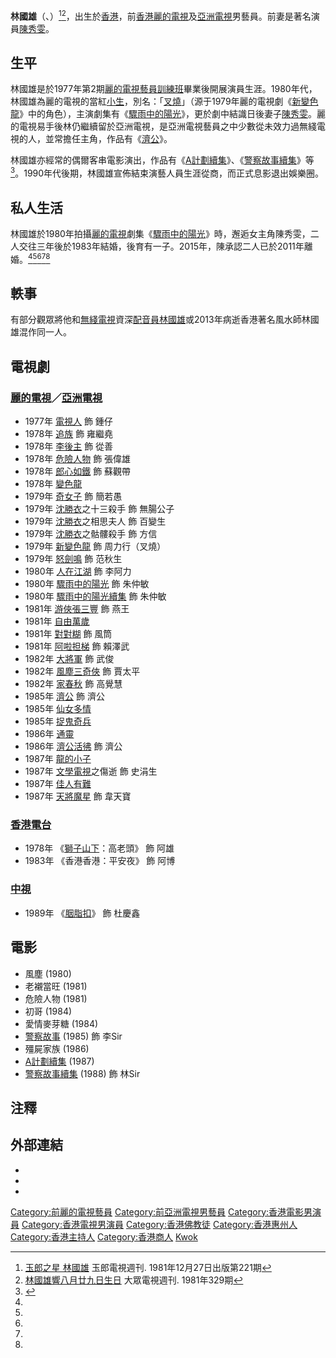 {{otheruses|林國雄}}
{{藝人
| 姓名 = 林國雄
| 類型 = 男演員
| 綽號 = 叉燒
| 羅馬拼音 = Lam Kwok-Hung
| 英文名 = Frederick
| 原名 = 
| 出生日期 = {{birth date and age|1957|8|29}}
| 出生地點 = {{BHKG}}
| 国籍 = {{CNHK}}
| 籍貫 = [[廣東|廣東]][[惠州|惠州]]
| 職業 = [[演員|演員]]、[[商人|商人]]、節目主持
| 語言 = [[粵語|粵語]]
| 教育程度 = 
| 宗教信仰 = [[佛教|佛教]]
| 出道日期 = 1977年
| 配偶 = {{marriage|[[陳秀雯|陳秀雯]]|1983|2011|reason=divorced}}<ref name=mp20151022-1>{{cite news |title=陳秀雯拍戲當拍拖 沒怨前夫林國雄 |url=https://www.mingpaocanada.com/tor/htm/News/20151022/HK-mbv1_r.htm |accessdate=2021-02-08 |work=[[明報|明報]]加東網 |date=2015-10-22}}</ref><ref name=wwp20151022>{{cite news |title=陳秀雯與前夫再見是朋友 |url=http://paper.wenweipo.com/2015/10/22/EN1510220027.htm |accessdate=2021-02-08 |work=[[文汇报_(香港)|文匯報]] |date=2015-10-22 |archive-date=2021-02-14 |archive-url=https://web.archive.org/web/20210214212905/http://paper.wenweipo.com/2015/10/22/EN1510220027.htm |dead-url=no }}</ref><ref name=mp20151022-2>{{cite news |title=陳秀雯：大家思想愈來愈不同 非林國雄生意失敗致離婚 |url=https://news.mingpao.com/pns/%E5%A8%9B%E6%A8%82/article/20151122/s00016/1448128969026 |accessdate=2021-02-08 |work=[[明報|明報]]新聞網 |date=2015-11-22}}</ref><ref name=cr20160702>{{YouTube|5SHljmmxMXA|陳秀雯剖白離婚因由 跟前夫仍是朋友}}</ref><ref name=hket20190606>{{cite news |title=57歲陳秀雯復出演ViuTV劇《教束》　前夫不事生產陳秀雯結束28婚姻 |url=https://topick.hket.com/article/2370680 |accessdate=2021-02-06 |work=[[香港經濟日報|香港經濟日報]] |date=2019-06-06 |archive-date=2021-11-13 |archive-url=https://web.archive.org/web/20211113150835/https://topick.hket.com/article/2370680 |dead-url=no }}</ref>
| 兒女 = 一子
| 活躍年代 = 1977年至1990年代
| 網站 = 
| imdb = 0482647
| 獎項 = {{awards|award=華僑晚報十大明星金球獎 |year=1981年 |title=十大明星金球獎（電視）<ref>{{cite web |url=http://blog.sina.com.cn/s/blog_678efa1e0102wrmz.html |title=歷屆華僑晚報之十大明星金球獎 |accessdate=2022-01-20 |archive-date=2017-08-03 |archive-url=https://web.archive.org/web/20170803130304/http://blog.sina.com.cn/s/blog_678efa1e0102wrmz.html |dead-url=no }}</ref>}}
}}

'''林國雄'''（{{lang-en|Frederick Lam Kwok Hung}}、{{bd|1957年|8月29日}}）<ref>[http://www.kfzimg.com/sw/kfzimg/2882/026d8e8ec20ef9b76d_b.jpg 玉郎之星 林國雄] 玉郎電視週刊. 1981年12月27日出版第221期</ref><ref>[http://www.kfzimg.com/G06/M00/E4/D3/p4YBAFrwCIKAZLW5AAJaYT9VIWk249_b.jpg 林國雄響八月廿九日生日] 大眾電視週刊. 1981年329期</ref>，出生於[[香港|香港]]，前[[香港|香港]][[麗的電視|麗的電視]]及[[亞洲電視|亞洲電視]]男藝員。前妻是著名演員[[陳秀雯|陳秀雯]]。

== 生平 ==
林國雄是於1977年第2期[[亞洲電視藝員訓練班|麗的電視藝員訓練班]]畢業後開展演員生涯。1980年代，林國雄為麗的電視的當紅[[小生|小生]]，別名：「[[叉燒|叉燒]]」（源于1979年麗的電視劇《[[新變色龍|新變色龍]]》中的角色），主演劇集有《[[驟雨中的陽光|驟雨中的陽光]]》，更於劇中結識日後妻子[[陳秀雯|陳秀雯]]。麗的電視易手後林仍繼續留於亞洲電視，是亞洲電視藝員之中少數從未效力過無綫電視的人，並常擔任主角，作品有《[[濟公_(1985年香港電視劇)|濟公]]》。

林國雄亦經常的偶爾客串電影演出，作品有《[[A計劃續集|A計劃續集]]》、《[[警察故事續集|警察故事續集]]》等<ref>{{Cite web |url=http://hkmdb.com/db/people/view.mhtml?id=5328&display_set=big5 |title=香港影庫-林國雄 |access-date=2010-01-16 |archive-date=2020-11-27 |archive-url=https://web.archive.org/web/20201127151046/http://www.hkmdb.com/db/people/view.mhtml?id=5328&display_set=big5 |dead-url=no }}</ref>。1990年代後期，林國雄宣佈結束演藝人員生涯從商，而正式息影退出娛樂圈。

==私人生活==
林國雄於1980年拍攝[[麗的電視|麗的電視]]劇集《[[驟雨中的陽光|驟雨中的陽光]]》時，邂逅女主角陳秀雯，二人交往三年後於1983年結婚，後育有一子。2015年，陳承認二人已於2011年離婚。<ref name=mp20151022-1/><ref name=wwp20151022/><ref name=mp20151022-2/><ref name=cr20160702/><ref name=hket20190606/>

== 軼事 ==
有部分觀眾將他和[[無綫電視|無綫電視]]資深[[配音員|配音員]][[林國雄_(配音員)|林國雄]]或2013年病逝香港著名風水師林國雄混作同一人。

== 電視劇 ==
=== [[麗的電視|麗的電視]]／[[亞洲電視|亞洲電視]] ===
*1977年 [[電視人_(電視劇)|電視人]] 飾 鍾仔
*1978年 [[追族|追族]] 飾 雍繼堯
*1978年 [[李後主_(電視劇)|李後主]] 飾 從善
*1978年 [[危險人物　(1978年電視劇)|危險人物]] 飾 張偉雄
*1978年 [[郎心如鐵　(1978年電視劇)|郎心如鐵]] 飾 蘇觀帶
*1978年 [[變色龍_(電視劇)|變色龍]]
*1979年 [[奇女子|奇女子]] 飾 簡若愚
*1979年 [[沈勝衣|沈勝衣]]之十三殺手 飾 無腸公子
*1979年 [[沈勝衣|沈勝衣]]之相思夫人 飾 百變生
*1979年 [[沈勝衣|沈勝衣]]之骷髏殺手 飾 方信
*1979年 [[新變色龍|新變色龍]] 飾 周力行（叉燒）
*1979年 [[怒劍鳴_(電視劇)|怒劍鳴]] 飾 范秋生
*1980年 [[人在江湖_(電視劇)|人在江湖]] 飾 李阿力
*1980年 [[驟雨中的陽光|驟雨中的陽光]] 飾 朱仲敏
*1980年 [[驟雨中的陽光續集|驟雨中的陽光續集]] 飾 朱仲敏
*1981年 [[游俠張三豐|游俠張三豐]] 飾 燕王
*1981年 [[自由萬歲|自由萬歲]]
*1981年 [[對對糊_(電視劇)|對對糊]] 飾 風筒
*1981年 [[阿啦担梯|阿啦担梯]] 飾 賴澤武
*1982年 [[大將軍_(電視劇)|大將軍]] 飾 武俊
*1982年 [[風塵三奇俠|風塵三奇俠]] 飾 賈太平
*1982年 [[家春秋_(電視劇)|家春秋]] 飾 高覺慧
*1985年 [[濟公_(1985年香港電視劇)|濟公]] 飾 濟公
*1985年 [[仙女多情|仙女多情]]
*1985年 [[捉鬼奇兵|捉鬼奇兵]]
*1986年 [[通靈|通靈]]
*1986年 [[濟公活彿_(電視劇)|濟公活彿]] 飾 濟公
*1987年 [[龍的小子|龍的小子]]
*1987年 [[文學電視|文學電視]]之傷逝 飾 史涓生
*1987年 [[佳人有難|佳人有難]]
*1987年 [[天將魔星|天將魔星]] 飾 韋天寶

=== [[香港電台|香港電台]] ===
*1978年 《[[獅子山下|獅子山下]]：高老頭》 飾 阿雄
*1983年 《香港香港：平安夜》 飾 阿博
=== [[中國電視台|中視]] ===
*1989年 《[[胭脂扣|胭脂扣]]》 飾 杜慶鑫

== 電影 ==
*風塵 (1980)	 	 
*老襯當旺 (1981)	 	 
*危險人物 (1981)	 	 
*初哥 (1984)	 	 
*愛情麥芽糖 (1984)	 	 
*[[警察故事|警察故事]] (1985) 飾 李Sir 	 
*殭屍家族 (1986)	 	 
*[[A計劃續集|A計劃續集]] (1987)	 	 
*[[警察故事續集|警察故事續集]] (1988) 飾 林Sir

== 注釋 ==
<references />

== 外部連結 ==
* {{hkmdb name|5328}}
* {{douban people}}
* {{Mtime people|1045522}}
{{DEFAULTSORT:Lam}}
[[Category:前麗的電視藝員|Category:前麗的電視藝員]]
[[Category:前亞洲電視男藝員|Category:前亞洲電視男藝員]]
[[Category:香港電影男演員|Category:香港電影男演員]]
[[Category:香港電視男演員|Category:香港電視男演員]]
[[Category:香港佛教徒|Category:香港佛教徒]]
[[Category:香港惠州人|Category:香港惠州人]]
[[Category:香港主持人|Category:香港主持人]]
[[Category:香港商人|Category:香港商人]]
[[Category:林姓|Kwok]]
